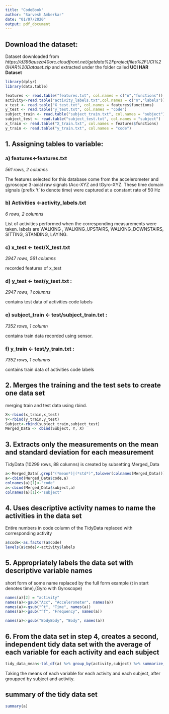 ---
title: "CodeBook"
author: "Sarvesh Amberkar"
date: "01/07/2020"
output: pdf_document
---
## Download the dataset:


Dataset downloaded from *https://d396qusza40orc.cloudfront.net/getdata%2Fprojectfiles%2FUCI%20HAR%20Dataset.zip* and extracted under the folder called **UCI HAR Dataset**


```{r reading,include=FALSE}
library(dplyr)
library(data.table)

features <- read.table("features.txt", col.names = c("n","functions"))
activity<-read.table("activity_labels.txt",col.names = c("n","labels"))
x_test <- read.table("X_test.txt", col.names = features$functions)
y_test <- read.table("y_test.txt", col.names = "code")
subject_train <- read.table("subject_train.txt", col.names = "subject")
subject_test <- read.table("subject_test.txt", col.names = "subject")
x_train <- read.table("X_train.txt", col.names = features$functions)
y_train <- read.table("y_train.txt", col.names = "code")
```


## 1. Assigning tables to variable:


### a) features<-features.txt 

*561 rows, 2 columns*

The features selected for this database come from the accelerometer and gyroscope 3-axial raw signals tAcc-XYZ and tGyro-XYZ. These time domain signals (prefix 't' to denote time) were captured at a constant rate of 50 Hz


### b) Activities <-activity_labels.txt 

*6 rows, 2 columns*

List of activities performed when the corresponding measurements were taken.
labels are  WALKING , WALKING_UPSTAIRS, WALKING_DOWNSTAIRS, SITTING, STANDING, LAYING.


### c) x_test <- test/X_test.txt

*2947 rows, 561 columns*

recorded features of x_test


### d) y_test <- test/y_test.txt :

*2947 rows, 1 columns*

contains test data of activities code labels


### e) subject_train <- test/subject_train.txt : 

*7352 rows, 1 column*

contains train data recorded using sensor.


### f) y_train <- test/y_train.txt :

*7352 rows, 1 columns*

contains train data of activities code labels


## 2. Merges the training and the test sets to create one data set

merging train and test data using rbind.
```{r merge,include= FALSE}
X<-rbind(x_train,x_test)
Y<-rbind(y_train,y_test)
Subject<-rbind(subject_train,subject_test)
Merged_Data <- cbind(Subject, Y, X)

```


## 3. Extracts only the measurements on the mean and standard deviation for each measurement

TidyData (10299 rows, 88 columns) is created by subsetting Merged_Data
```{r extract,include=FALSE}
a<-Merged_Data[,grep("(*mean*)|(*std*)",tolower(colnames(Merged_Data)))]
a<-cbind(Merged_Data$code,a)
colnames(a)[1]<-"code" 
a<-cbind(Merged_Data$subject,a)
colnames(a)[1]<-"subject" 

```



## 4. Uses descriptive activity names to name the activities in the data set

Entire numbers in code column of the TidyData replaced with corresponding activity 

```{r labels,include=FALSE}
a$code<-as.factor(a$code)
levels(a$code)<-activity$labels
```

## 5. Appropriately labels the data set with descriptive variable names

short form of some name replaced by the full form example (t in start denotes time),(Gyro with Gyroscope)
```{r namess,include=FALSE}
names(a)[2] = "activity"
names(a)<-gsub("Acc", "Accelerometer", names(a))
names(a)<-gsub("^t", "Time", names(a))
names(a)<-gsub("^f", "Frequency", names(a))

names(a)<-gsub("BodyBody", "Body", names(a))


```


## 6. From the data set in step 4, creates a second, independent tidy data set with the average of each variable for each activity and each subject
```{r newtidy,include=FALSE}

tidy_data_mean<-tbl_df(a) %>% group_by(activity,subject) %>% summarize_all(mean)
```

Taking the means of each variable for each activity and each subject, after groupped by subject and activity.

## summary of the tidy data set

```{r summarizing,echo=FALSE}
summary(a)

```






